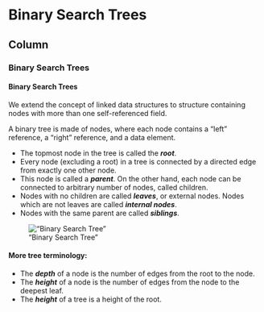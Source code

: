 
Binary Search Trees {data-navmenu="Binary Search Trees"}
====================================

Column {.tabset}
----------------------------------------------


### Binary Search Trees

<h4>Binary Search Trees</h4>



We extend the concept of linked data structures to structure containing nodes with more than one self-referenced field. 
<p>
A binary tree is made of nodes, where each node contains a "left" reference, a "right" reference, and a data element. 

* The topmost node in the tree is called the ***root***.
* Every node (excluding a root) in a tree is connected by a directed edge from exactly one other node. 
* This node is called a ***parent***. On the other hand, each node can be connected to arbitrary number of nodes, called children. 
* Nodes with no children are called ***leaves***, or external nodes. Nodes which are not leaves are called ***internal nodes***. 
* Nodes with the same parent are called ***siblings***.

<p>

!["Binary Search Tree"](BinarySearchTreeImage.png)

#### More tree terminology:

* The ***depth*** of a node is the number of edges from the root to the node.
* The ***height*** of a node is the number of edges from the node to the deepest leaf.
* The ***height*** of a tree is a height of the root.


